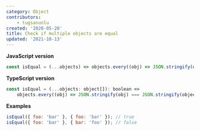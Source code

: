 ```yaml
---
category: Object
contributors:
    - tugsanunlu
created: '2020-05-20'
title: Check if multiple objects are equal
updated: '2021-10-13'
---
```


**JavaScript version**

```js
const isEqual = (...objects) => objects.every((obj) => JSON.stringify(obj) === JSON.stringify(objects[0]));
```

**TypeScript version**

```js
const isEqual = (...objects: object[]): boolean =>
    objects.every((obj) => JSON.stringify(obj) === JSON.stringify(objects[0]));
```

**Examples**

```js
isEqual({ foo: 'bar' }, { foo: 'bar' }); // true
isEqual({ foo: 'bar' }, { bar: 'foo' }); // false
```
